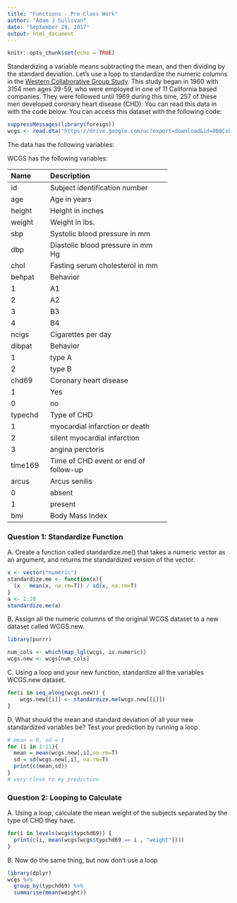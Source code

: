 ```yaml
---
title: "Functions - Pre-Class Work"
author: "Adam J Sullivan"
date: "September 29, 2017"
output: html_document
---
```


```r
knitr::opts_chunk$set(echo = TRUE)
```








Standardizing a variable means subtracting the mean, and then dividing by the standard deviation. Let’s use a loop to standardize the numeric columns in the [Western Collaborative Group Study](https://clinicaltrials.gov/ct2/show/NCT00005174). This study began in 1960 with 3154 men ages 39-59, who were employed in one of 11 California based companies. They were followed until 1969 during this time, 257 of these men developed coronary heart disease (CHD). You can read this data in with the code below. You can access this dataset with the following code:

```R

suppressMessages(library(foreign))
wcgs <- read.dta("https://drive.google.com/uc?export=download&id=0B8CsRLdwqzbzYWxfN3ExQllBQkU")
```

The data has the following variables:



WCGS has the following variables:

-----------------------------------------------------------
Name    Description
------- -------------------------------------------
id      Subject identification number

age     Age in years

height  Height in inches

weight  Weight in lbs.

sbp     Systolic blood pressure in mm 

dbp     Diastolic blood pressure in mm Hg

chol    Fasting serum cholesterol in mm 

behpat  Behavior

  1       A1

  2       A2

  3       B3

  4       B4

ncigs   Cigarettes per day

dibpat  Behavior

1       type A

2       type B

chd69   Coronary heart disease

1       Yes

0       no

typechd Type of CHD

1       myocardial infarction or death

2       silent myocardial infarction

3       angina perctoris

time169 Time of CHD event or end of follow-up

arcus   Arcus senilis

0       absent

1       present

bmi     Body Mass Index
-----------------------------------------------------------




### Question 1: Standardize Function

A. Create a function called standardize.me() that takes a numeric vector as an argument, and returns the standardized version of the vector. 
```r
x <- vector("numeric")
standardize.me <- function(x){
  (x - mean(x, na.rm=T)) / sd(x, na.rm=T)
}
a <- 1:10
standardize.me(a)
```
B. Assign all the numeric columns of the original WCGS dataset to a new dataset called WCGS.new.
```r
library(purrr)

num_cols <- which(map_lgl(wcgs, is.numeric))
wcgs.new <- wcgs[num_cols]

```
C. Using a loop and your new function, standardize all the variables WCGS.new dataset.
```R

for(i in seq_along(wcgs.new)) {
    wcgs.new[[i]] <- standardize.me(wcgs.new[[i]])
}
```
D. What should the mean and standard deviation of all your new standardized variables be? Test your prediction by running a loop
```r
# mean = 0, sd = 1
for (i in 1:11){
  mean = mean(wcgs.new[,i],na.rm=T)
  sd = sd(wcgs.new[,i], na.rm=T)
  print(c(mean,sd))
}
# very close to my prediction
```




### Question 2: Looping to Calculate

A. Using a loop, calculate the mean weight of the subjects separated by the type of CHD they have.
```R
for(i in levels(wcgs$typchd69)) {
  print(c(i, mean(wcgs[wcgs$typchd69 == i , "weight"])))
}

```
B. Now do the same thing, but now don’t use a loop
```R
library(dplyr)
wcgs %>%
  group_by(typchd69) %>%
  summarise(mean(weight))
```
